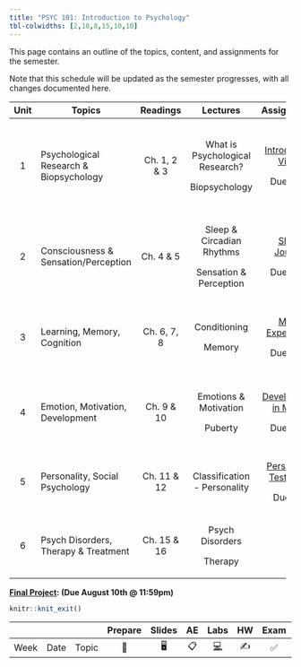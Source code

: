 ```yaml
---
title: "PSYC 101: Introduction to Psychology"
tbl-colwidths: [2,18,8,15,10,10]
---
```


This page contains an outline of the topics, content, and assignments for the semester.

Note that this schedule will be updated as the semester progresses, with all changes documented here.

::: column-screen-inset-right
+---------+----------------------------------------+--------------+---------------------------------+----------------------------------------------------+----------------+
| Unit    | Topics                                 | Readings     | Lectures                        | Assignments                                        | Quiz           |
+:=======:+========================================+:============:+:===============================:+:==================================================:+:==============:+
| 1       | Psychological Research & Biopsychology | Ch. 1, 2 & 3 | What is Psychological Research? | [Introduction Video](/assignment/assignment-1)     | Syllabus Quiz  |
|         |                                        |              |                                 |                                                    |                |
|         |                                        |              | Biopsychology                   | Due 7/11                                           | Content Quiz 1 |
|         |                                        |              |                                 |                                                    |                |
|         |                                        |              |                                 |                                                    | Due 7/6        |
+---------+----------------------------------------+--------------+---------------------------------+----------------------------------------------------+----------------+
| 2       | Consciousness & Sensation/Perception   | Ch. 4 & 5    | Sleep & Circadian Rhythms       | [Sleep Journal](/assignment/assignment-2)          | Content Quiz 2 |
|         |                                        |              |                                 |                                                    |                |
|         |                                        |              | Sensation & Perception          | Due 7/13                                           | Due 7/11       |
+---------+----------------------------------------+--------------+---------------------------------+----------------------------------------------------+----------------+
| 3       | Learning, Memory, Cognition            | Ch. 6, 7, 8  | Conditioning                    | [Mini-Experiment](/assignment/assignment-3)        | Content Quiz 3 |
|         |                                        |              |                                 |                                                    |                |
|         |                                        |              | Memory                          | Due 7/20                                           | Due 7/18       |
+---------+----------------------------------------+--------------+---------------------------------+----------------------------------------------------+----------------+
| 4       | Emotion, Motivation, Development       | Ch. 9 & 10   | Emotions & Motivation           | [Development in Media](/assignment/assignment-4)   | Content Quiz 4 |
|         |                                        |              |                                 |                                                    |                |
|         |                                        |              | Puberty                         | Due 7/27                                           | Due 7/25       |
+---------+----------------------------------------+--------------+---------------------------------+----------------------------------------------------+----------------+
| 5       | Personality, Social Psychology         | Ch. 11 & 12  | Classification - Personality    | [Personality Test Drive](/assignment/assignment-5) | Content Quiz 5 |
|         |                                        |              |                                 |                                                    |                |
|         |                                        |              |                                 | Due 8/3                                            | Due 8/1        |
+---------+----------------------------------------+--------------+---------------------------------+----------------------------------------------------+----------------+
| 6       | Psych Disorders, Therapy & Treatment   | Ch. 15 & 16  | Psych Disorders                 |                                                    | Content Quiz 6 |
|         |                                        |              |                                 |                                                    |                |
|         |                                        |              | Therapy                         |                                                    | Due 8/6        |
+---------+----------------------------------------+--------------+---------------------------------+----------------------------------------------------+----------------+

[**Final Project**](/assignment/final-project)**: (Due August 10th \@ 11:59pm)**
:::

```r
knitr::knit_exit()
```

|      |      |       | Prepare | Slides | AE  |  Labs  | HW  | Exam | Project |
|------|------|-------|:-------:|:------:|:---:|:------:|:---:|:----:|:-------:|
| Week | Date | Topic |   📖    |   🖥️   | 📋  | [💻]() | ✍️  |  ✅  |   📂    |

